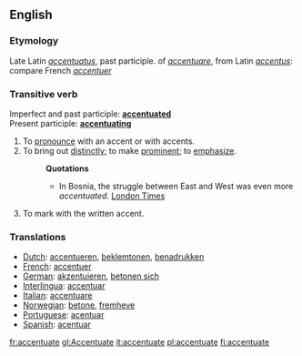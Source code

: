 ==English==
===Etymology===
Late Latin ''[[accentuatus]]'', past participle. of ''[[accentuare]]'', from Latin ''[[accentus]]'': compare French ''[[accentuer]]''
===Transitive verb=== 
Imperfect and past participle: '''[[accentuated]]'''<br>
Present participle: '''[[accentuating]]'''
#To [[pronounce]] with an accent or with accents.
#To bring out [[distinctly]]; to make [[prominent]]; to [[emphasize]].
#:'''Quotations'''
#:*In Bosnia, the struggle between East and West was even more ''accentuated''. [[London Times]]
#To mark with the written accent.
===Translations===
*[[Dutch]]: [[accentueren]], [[beklemtonen]], [[benadrukken]]
*[[French]]: [[accentuer]]
*[[German]]: [[akzentuieren]], [[betonen sich]]
*[[Interlingua]]: [[accentuar]]
*[[Italian]]: [[accentuare]]
*[[Norwegian]]: [[betone]], [[fremheve]]
*[[Portuguese]]: [[acentuar]]
*[[Spanish]]: [[acentuar]]

[[fr:accentuate]]
[[gl:Accentuate]]
[[it:accentuate]]
[[pl:accentuate]]
[[fi:accentuate]]